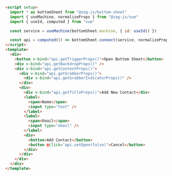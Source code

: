 ```html
<script setup>
  import * as bottomSheet from "@zag-js/bottom-sheet"
  import { useMachine, normalizeProps } from "@zag-js/vue"
  import { useId, computed } from "vue"

  const service = useMachine(bottomSheet.machine, { id: useId() })

  const api = computed(() => bottomSheet.connect(service, normalizeProps))
</script>
<template>
  <div>
    <button v-bind="api.getTriggerProps()">Open Bottom Sheet</button>
    <div v-bind="api.getBackdropProps()" />
    <div v-bind="api.getContentProps()">
      <div v-bind="api.getGrabberProps()">
        <div v-bind="api.getGrabberIndicatorProps()" />
      </div>
      <div>
        <div v-bind="api.getTitleProps()">Add New Contact</div>
        <label>
          <span>Name</span>
          <input type="text" />
        </label>
        <label>
          <span>Email</span>
          <input type="email" />
        </label>
        <div>
          <button>Add Contact</button>
          <button @click="api.setOpen(false)">Cancel</button>
        </div>
      </div>
    </div>
  </div>
</template>
```
